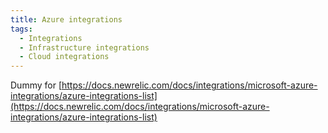 ```yaml
---
title: Azure integrations
tags:
  - Integrations
  - Infrastructure integrations
  - Cloud integrations
---
```


Dummy for [https://docs.newrelic.com/docs/integrations/microsoft-azure-integrations/azure-integrations-list](https://docs.newrelic.com/docs/integrations/microsoft-azure-integrations/azure-integrations-list)
